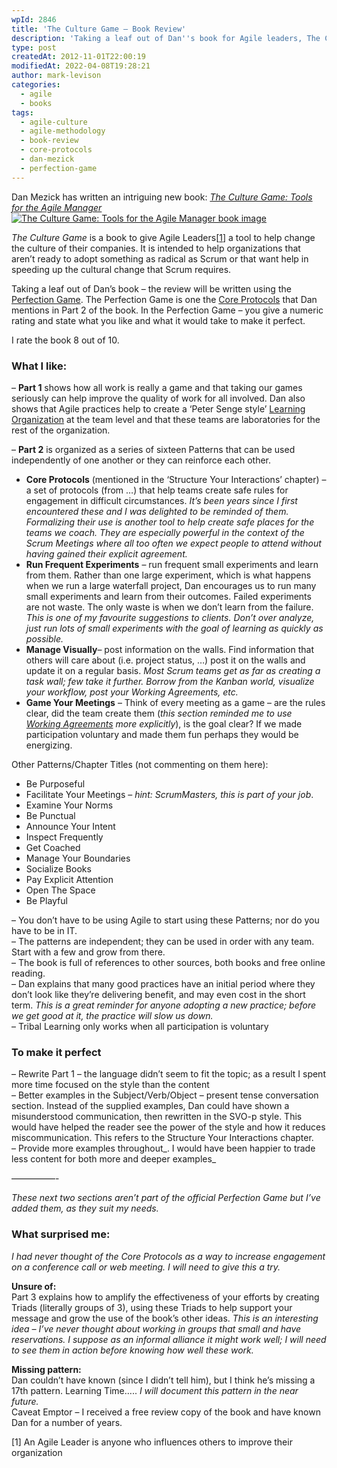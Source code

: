 ```yaml
---
wpId: 2846
title: 'The Culture Game – Book Review'
description: 'Taking a leaf out of Dan''s book for Agile leaders, The Culture Game, this review is written using the Perfection Game. (I rate the book 8 out of 10.)'
type: post
createdAt: 2012-11-01T22:00:19
modifiedAt: 2022-04-08T19:28:21
author: mark-levison
categories:
  - agile
  - books
tags:
  - agile-culture
  - agile-methodology
  - book-review
  - core-protocols
  - dan-mezick
  - perfection-game
---
```



Dan Mezick has written an intriguing new book: [_The Culture Game: Tools for the Agile Manager_](https://newtechusa.net/the-culture-game-book/)[![The Culture Game: Tools for the Agile Manager book image](TCG-flat-medium-300x229-1.jpg)](https://newtechusa.net/about/the-culture-game-book/)

_The Culture Game_ is a book to give Agile Leaders\[[1](#footnotes)\] a tool to help change the culture of their companies. It is intended to help organizations that aren’t ready to adopt something as radical as Scrum or that want help in speeding up the cultural change that Scrum requires.

Taking a leaf out of Dan’s book – the review will be written using the [Perfection Game](https://www.hanoulle.be/2010/03/perfection-game-sdc-2010/). The Perfection Game is one the [Core Protocols](https://www.hanoulle.be/2010/03/19/perfection-game-sdc-2010/) that Dan mentions in Part 2 of the book. In the Perfection Game – you give a numeric rating and state what you like and what it would take to make it perfect.

I rate the book 8 out of 10.

### **What I like:**

– **Part 1** shows how all work is really a game and that taking our games seriously can help improve the quality of work for all involved. Dan also shows that Agile practices help to create a ‘Peter Senge style’ [Learning Organization](https://en.wikipedia.org/wiki/Learning_organization) at the team level and that these teams are laboratories for the rest of the organization.

– **Part 2** is organized as a series of sixteen Patterns that can be used independently of one another or they can reinforce each other.

*   **Core Protocols** (mentioned in the ‘Structure Your Interactions’ chapter) – a set of protocols (from …) that help teams create safe rules for engagement in difficult circumstances. _It’s been years since I first encountered these and I was delighted to be reminded of them. Formalizing their use is another tool to help create safe places for the teams we coach. They are especially powerful in the context of the Scrum Meetings where all too often we expect people to attend without having gained their explicit agreement._
*   **Run Frequent Experiments** – run frequent small experiments and learn from them. Rather than one large experiment, which is what happens when we run a large waterfall project, Dan encourages us to run many small experiments and learn from their outcomes. Failed experiments are not waste. The only waste is when we don’t learn from the failure. _This is one of my favourite suggestions to clients. Don’t over analyze, just run lots of small experiments with the goal of learning as quickly as possible._
*   **Manage Visually**– post information on the walls. Find information that others will care about (i.e. project status, …) post it on the walls and update it on a regular basis. _Most Scrum teams get as far as creating a task wall; few take it further. Borrow from the Kanban world, visualize your workflow, post your Working Agreements, etc._
*   **Game Your Meetings** – Think of every meeting as a game – are the rules clear, did the team create them (_this section reminded me to use_ [_Working Agreements_](https://www.estherderby.com/norms-values-working-agreements-simple-rules/) _more explicitly_), is the goal clear? If we made participation voluntary and made them fun perhaps they would be energizing.

Other Patterns/Chapter Titles (not commenting on them here):

*   Be Purposeful
*   Facilitate Your Meetings – _hint: ScrumMasters, this is part of your job_.
*   Examine Your Norms
*   Be Punctual
*   Announce Your Intent
*   Inspect Frequently
*   Get Coached
*   Manage Your Boundaries
*   Socialize Books
*   Pay Explicit Attention
*   Open The Space
*   Be Playful

– You don’t have to be using Agile to start using these Patterns; nor do you have to be in IT.  
– The patterns are independent; they can be used in order with any team. Start with a few and grow from there.  
– The book is full of references to other sources, both books and free online reading.  
– Dan explains that many good practices have an initial period where they don’t look like they’re delivering benefit, and may even cost in the short term. _This is a great reminder for anyone adopting a new practice; before we get good at it, the practice will slow us down._  
– Tribal Learning only works when all participation is voluntary

### **To make it perfect**

– Rewrite Part 1 – the language didn’t seem to fit the topic; as a result I spent more time focused on the style than the content  
– Better examples in the Subject/Verb/Object – present tense conversation section. Instead of the supplied examples, Dan could have shown a misunderstood communication, then rewritten in the SVO-p style. This would have helped the reader see the power of the style and how it reduces miscommunication. This refers to the Structure Your Interactions chapter.  
– Provide more examples throughout_. I would have been happier to trade less content for both more and deeper examples_

—————-

_These next two sections aren’t part of the official Perfection Game but I’ve added them, as they suit my needs._

### **What surprised me:**

_I had never thought of the Core Protocols as a way to increase engagement on a conference call or web meeting. I will need to give this a try._

**Unsure of:**  
Part 3 explains how to amplify the effectiveness of your efforts by creating Triads (literally groups of 3), using these Triads to help support your message and grow the use of the book’s other ideas. _This is an interesting idea – I’ve never thought about working in groups that small and have reservations. I suppose as an informal alliance it might work well; I will need to see them in action before knowing how well these work._

**Missing pattern:**  
Dan couldn’t have known (since I didn’t tell him), but I think he’s missing a 17th pattern. Learning Time….. _I will document this pattern in the near future._  
Caveat Emptor – I received a free review copy of the book and have known Dan for a number of years.

\[1\] An Agile Leader is anyone who influences others to improve their organization
